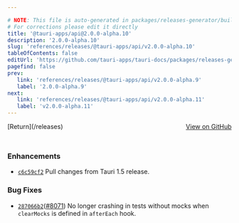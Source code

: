 ```yaml
---

# NOTE: This file is auto-generated in packages/releases-generator/build.ts
# For corrections please edit it directly
title: '@tauri-apps/api@2.0.0-alpha.10'
description: '2.0.0-alpha.10'
slug: 'references/releases/@tauri-apps/api/v2.0.0-alpha.10'
tableOfContents: false
editUrl: 'https://github.com/tauri-apps/tauri-docs/packages/releases-generator/build.ts'
pagefind: false
prev:
   link: 'references/releases/@tauri-apps/api/v2.0.0-alpha.9'
   label: '2.0.0-alpha.9'
next:
   link: 'references/releases/@tauri-apps/api/v2.0.0-alpha.11'
   label: 'v2.0.0-alpha.11'
---
```


<div style="margin-bottom:3rem; display: flex; justify-content: space-between; align-items: center"><span>[Return](/releases)</span><span><a href="https://github.com/tauri-apps/tauri/releases/tag/@tauri-apps/api-v2.0.0-alpha.10">View on GitHub</a></span></div>

### Enhancements

- [`c6c59cf2`](https://www.github.com/tauri-apps/tauri/commit/c6c59cf2373258b626b00a26f4de4331765dd487) Pull changes from Tauri 1.5 release.

### Bug Fixes

- [`287066b2`](https://www.github.com/tauri-apps/tauri/commit/287066b279f503dd09bfd43d5da37d1f471451fb)([#8071](https://www.github.com/tauri-apps/tauri/pull/8071)) No longer crashing in tests without mocks when `clearMocks` is defined in `afterEach` hook.

